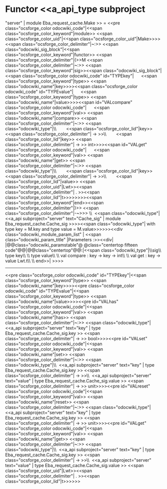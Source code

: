 =Functor <<a_api_type subproject="server" | module Eba_request_cache.Make >> =
<<pre class="ocsforge_color odocwiki_code"|<<span class="ocsforge_color_keyword"|module>> <<span class="ocsforge_color_uid"|<<span class="ocsforge_color_uid"|Make>>>> <<span class="ocsforge_color_delimiter"|~:>> <<span class="odocwiki_sig_block"|<<span class="ocsforge_color_keyword"|functor>> <<span class="ocsforge_color_delimiter"|(>>M <<span class="ocsforge_color_delimiter"|~:>> <<span class="ocsforge_color_keyword"|sig>><<span class="odocwiki_sig_block"|<<span class="ocsforge_color odocwiki_code" id="TYPEkey"|      <<span class="ocsforge_color_keyword"|type>> <<span class="odocwiki_name"|key>>>><<span class="ocsforge_color odocwiki_code" id="TYPEvalue"|      <<span class="ocsforge_color_keyword"|type>> <<span class="odocwiki_name"|value>>>><<span id="VALcompare" class="ocsforge_color odocwiki_code"|      <<span class="ocsforge_color_keyword"|val>> <<span class="odocwiki_name"|compare>> <<span class="ocsforge_color_delimiter"|~:>> <<span class="odocwiki_type"|\\        <<span class="ocsforge_color_lid"|key>> <<span class="ocsforge_color_delimiter"| -> >>\\        <<span class="ocsforge_color_lid"|key>> <<span class="ocsforge_color_delimiter"| -> >> int>>>><<span id="VALget" class="ocsforge_color odocwiki_code"|      <<span class="ocsforge_color_keyword"|val>> <<span class="odocwiki_name"|get>> <<span class="ocsforge_color_delimiter"|~:>> <<span class="odocwiki_type"|\\        <<span class="ocsforge_color_lid"|key>> <<span class="ocsforge_color_delimiter"| -> >>\\        <<span class="ocsforge_color_lid"|value>> <<span class="ocsforge_color_uid"|Lwt>><<span class="ocsforge_color_delimiter"| . >><<span class="ocsforge_color_lid"|t>>>>>>>><<span class="ocsforge_color_keyword"|end>><<span class="ocsforge_color_delimiter"|)>> <<span class="ocsforge_color_delimiter"|-~>>> \\  <<span class="odocwiki_type"|<<a_api subproject="server" text="Cache_sig" | module Eba_request_cache.Cache_sig >>>><<span class="odocwiki_type"| with type key = M.key and type value = M.value>>>>>><<div class="odocwiki_module_param_list" | <<span class="odocwiki_param_title" |Parameters :>><<div|
|@@class="odocwiki_paramstable"@ @class="centertop fifteen code"@@{{{M}}}|@@class="centertop"@@:|<<span class="odocwiki_type"|\\sig\\      type key\\      \\      type value\\      \\      val compare : key -> key -> int\\        \\      val get : key -> value Lwt.t\\        \\    end>>|
>>>>

----
<<pre class="ocsforge_color odocwiki_code" id="TYPEkey"|<<span class="ocsforge_color_keyword"|type>> <<span class="odocwiki_name"|key>>>><<pre class="ocsforge_color odocwiki_code" id="TYPEvalue"|<<span class="ocsforge_color_keyword"|type>> <<span class="odocwiki_name"|value>>>><<pre id="VALhas" class="ocsforge_color odocwiki_code"|<<span class="ocsforge_color_keyword"|val>> <<span class="odocwiki_name"|has>> <<span class="ocsforge_color_delimiter"|~:>> <<span class="odocwiki_type"|<<a_api subproject="server" text="key" | type Eba_request_cache.Cache_sig.key >> <<span class="ocsforge_color_delimiter"| -> >> bool>>>><<pre id="VALset" class="ocsforge_color odocwiki_code"|<<span class="ocsforge_color_keyword"|val>> <<span class="odocwiki_name"|set>> <<span class="ocsforge_color_delimiter"|~:>> <<span class="odocwiki_type"|\\  <<a_api subproject="server" text="key" | type Eba_request_cache.Cache_sig.key >> <<span class="ocsforge_color_delimiter"| -> >>\\  <<a_api subproject="server" text="value" | type Eba_request_cache.Cache_sig.value >> <<span class="ocsforge_color_delimiter"| -> >> unit>>>><<pre id="VALreset" class="ocsforge_color odocwiki_code"|<<span class="ocsforge_color_keyword"|val>> <<span class="odocwiki_name"|reset>> <<span class="ocsforge_color_delimiter"|~:>> <<span class="odocwiki_type"|<<a_api subproject="server" text="key" | type Eba_request_cache.Cache_sig.key >> <<span class="ocsforge_color_delimiter"| -> >> unit>>>><<pre id="VALget" class="ocsforge_color odocwiki_code"|<<span class="ocsforge_color_keyword"|val>> <<span class="odocwiki_name"|get>> <<span class="ocsforge_color_delimiter"|~:>> <<span class="odocwiki_type"|\\  <<a_api subproject="server" text="key" | type Eba_request_cache.Cache_sig.key >> <<span class="ocsforge_color_delimiter"| -> >>\\  <<a_api subproject="server" text="value" | type Eba_request_cache.Cache_sig.value >> <<span class="ocsforge_color_uid"|Lwt>><<span class="ocsforge_color_delimiter"| . >><<span class="ocsforge_color_lid"|t>>>>>>